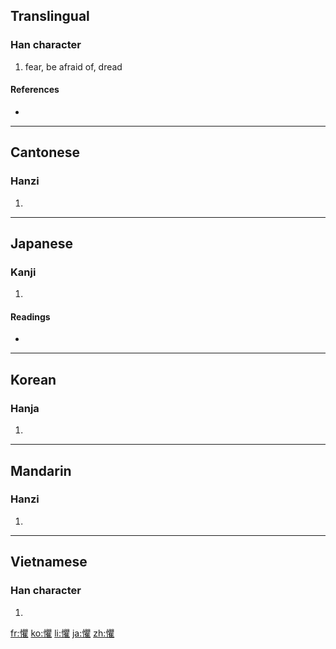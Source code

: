 {{also|惧}}
==Translingual==

===Han character===
{{Han char|rn=61|rad=心|as=18|sn=21|four=9601<sub>4</sub>|canj=心月山土 (PBUG)}}

# fear, be afraid of, dread

====References====
* {{Han ref|kx=0408.430|dkj=11488|dj=0750.180|hdz=42371.070|uh=61FC|ud=25084|bh=C4DF|bd=50399}}

----

==Cantonese==

===Hanzi===
{{yue-hanzi|jyut=|y=geui6|sim=惧}}

# {{defn|Cantonese|sort=心18}}

----

==Japanese==

===Kanji===
{{ja-kanji|grade=|rs=心18}}

# {{defn|Japanese|sort=心18}}

====Readings====
* {{ja-readings|on=[[く]] (ku), [[ぐ]] (gu)|kun=[[おそれる]] (osoreru)}}

----

==Korean==

===Hanja===
{{ko-hanja|hangeul=구|eumhun=|rv=gu|mr=ku|y=kwu}}

# {{defn|Korean|sort=心18}}

----

==Mandarin==

===Hanzi===
{{cmn-hanzi|sim=惧|pin=[[jù]] ([[ju4]])|wg=chü<sup>4</sup>}}

# {{defn|Mandarin|sort=心18}}

----

==Vietnamese==

===Han character===
{{vi-hantu|[[cụ]]|rs=心18}}

# {{defn|Vietnamese|sort=心18}}

[[fr:懼]]
[[ko:懼]]
[[li:懼]]
[[ja:懼]]
[[zh:懼]]